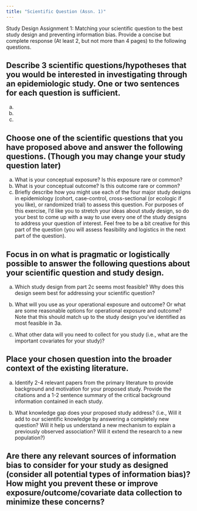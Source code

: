 ```yaml
---
title: "Scientific Question (Assn. 1)"
---
```


Study Design Assignment 1: Matching your scientific question to the best study design and preventing information bias. Provide a concise but complete response (At least 2, but not more than 4 pages) to the following questions.

## Describe 3 scientific questions/hypotheses that you would be interested in investigating through an epidemiologic study. One or two sentences for each question is sufficient.
 
a.
b.
c.

## Choose one of the scientific questions that you have proposed above and answer the following questions. (Though you may change your study question later)

a. What is your conceptual exposure? Is this exposure rare or common?
b. What is your conceptual outcome? Is this outcome rare or common?
c. Briefly describe how you might use each of the four major study designs in epidemiology (cohort, case-control, cross-sectional (or ecologic if you like), or randomized trial) to assess this question. For purposes of this exercise, I’d like you to stretch your ideas about study design, so do your best to come up with a way to use every one of the study designs to address your question of interest. Feel free to be a bit creative for this part of the question (you will assess feasibility and logistics in the next part of the question).

## Focus in on what is pragmatic or logistically possible to answer the following questions about your scientific question and study design.

a. Which study design from part 2c seems most feasible? Why does this design seem
best for addressing your scientific question?

b. What will you use as your operational exposure and outcome? Or what are some
reasonable options for operational exposure and outcome? Note that this should
match up to the study design you’ve identified as most feasible in 3a.
 
c. What other data will you need to collect for you study (i.e., what are the important
covariates for your study)?

## Place your chosen question into the broader context of the existing literature.

a. Identify 2-4 relevant papers from the primary literature to provide background and
motivation for your proposed study. Provide the citations and a 1-2 sentence
summary of the critical background information contained in each study.
 
b. What knowledge gap does your proposed study address? (i.e., Will it add to our
scientific knowledge by answering a completely new question? Will it help us
understand a new mechanism to explain a previously observed association? Will it
extend the research to a new population?)

## Are there any relevant sources of information bias to consider for your study as designed (consider all potential types of information bias)? How might you prevent these or improve exposure/outcome/covariate data collection to minimize these concerns?
